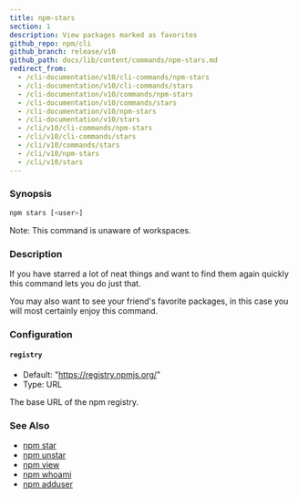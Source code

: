 ```yaml
---
title: npm-stars
section: 1
description: View packages marked as favorites
github_repo: npm/cli
github_branch: release/v10
github_path: docs/lib/content/commands/npm-stars.md
redirect_from:
  - /cli-documentation/v10/cli-commands/npm-stars
  - /cli-documentation/v10/cli-commands/stars
  - /cli-documentation/v10/commands/npm-stars
  - /cli-documentation/v10/commands/stars
  - /cli-documentation/v10/npm-stars
  - /cli-documentation/v10/stars
  - /cli/v10/cli-commands/npm-stars
  - /cli/v10/cli-commands/stars
  - /cli/v10/commands/stars
  - /cli/v10/npm-stars
  - /cli/v10/stars
---
```


### Synopsis

```bash
npm stars [<user>]
```

Note: This command is unaware of workspaces.

### Description

If you have starred a lot of neat things and want to find them again quickly this command lets you do just that.

You may also want to see your friend's favorite packages, in this case you will most certainly enjoy this command.

### Configuration

#### `registry`

- Default: "https://registry.npmjs.org/"
- Type: URL

The base URL of the npm registry.

### See Also

- [npm star](/cli/v10/commands/npm-star)
- [npm unstar](/cli/v10/commands/npm-unstar)
- [npm view](/cli/v10/commands/npm-view)
- [npm whoami](/cli/v10/commands/npm-whoami)
- [npm adduser](/cli/v10/commands/npm-adduser)
